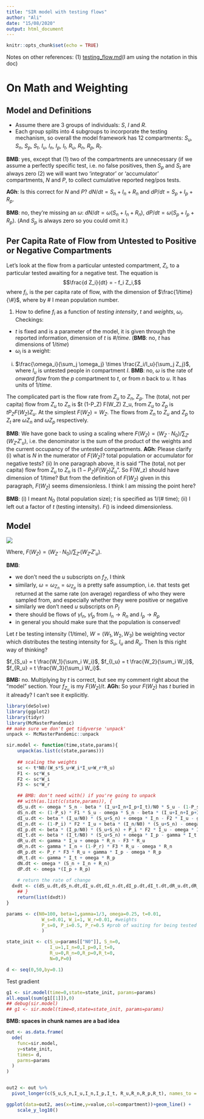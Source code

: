 ```yaml
---
title: "SIR model with testing flows"
author: "Ali"
date: "15/08/2020"
output: html_document
---
```


```r
knitr::opts_chunk$set(echo = TRUE)
```

Notes on other references: (1) [testing_flow.md](testing_flow.md)(I am using the notation in this doc)

# On Math and Weighting

## Model and Definitions

- Assume there are 3 groups of individuals: $S$, $I$ and $R$.
- Each group splits into 4 subgroups to incorporate the testing mechanism, so overall the model framework has 12 compartments:
$S_u,$ $S_n$, $S_p$, $S_t$, $I_u$, $I_n$, $I_p$, $I_t$, $R_u$, $R_n$, $R_p$, $R_t$.

**BMB**: yes, except that (1) two of the compartments are unnecessary (if we assume a perfectly specific test, i.e. no false positives, then $S_p$ and $S_t$ are always zero (2) we will want two 'integrator' or 'accumulator' compartments, $N$ and $P$, to collect cumulative reported neg/pos tests. 

**AGh**: Is this correct for $N$ and $P$? $dN/dt = S_n + I_n + R_n$ and $dP/dt = S_p + I_p + R_p$.

**BMB**: no, they're missing an $\omega$: $dN/dt = \omega(S_n + I_n + R_n)$, $dP/dt = \omega(S_p + I_p + R_p)$. (And $S_p$ is always zero so you could omit it.)

## Per Capita Rate of Flow from Untested to Positive or Negative Compartments

Let's look at the flow from a particular untested compartment, $Z_i$, to a particular tested awaiting for a negative test. The equation is $$\frac{d Z_i}{dt} = - f_i Z_i,$$
 where $f_i$, is the per capita rate of flow, with the dimension of $\frac{1/time}{\#}$, where by # I mean population number.
 
1. How to define $f_i$ as a function of *testing intensity*, $t$ and *weights*, $\omega_i$.
Checkings:
- $t$ is fixed and is a parameter of the model, it is given through the reported information, dimension of $t$ is $\#/time$. (**BMB**: no, $t$ has dimensions of $1/time$)
- $\omega_i$ is a weight:
(i) $\frac{\omega_i}{\sum_j \omega_j} \times \frac{Z_i/I_u}{\sum_j Z_j}$, where $I_u$ is untested people in compartment $I$. **BMB**: no, $\omega$ is the rate of *onward flow* from the $p$ compartment to $t$, or from $n$ back to $u$.  It has units of $1/time$.

The complicated part is the flow rate from $Z_u$ to $Z_n$, $Z_p$.  The (total, not per capita) flow from $Z_u$ to $Z_n$ is $t (1-P_Z) F(W_Z) Z_u, from $Z_u$ to $Z_p$ is $t P_Z F(W_Z) Z_u$.  At the simplest $F(W_Z)=W_Z$.  The flows from $Z_n$ to $Z_u$ and $Z_p$ to $Z_t$ are $\omega Z_n$ and $\omega Z_p$ respectively.

**BMB**: We have gone back to using a scaling where $F(W_Z) = (W_Z \cdot N_0)/\sum_{Z'} \left( W_{Z'} {Z'}_{u} \right)$, i.e. the denominator is the sum of the product of the weights and the current occupancy of the untested compartments.
**AGh**: Please clarify 
(i) what is $N$ in the numerator of $F(W_Z)$? total population or accumulator for negative tests? 
(ii) In one paragraph above, it is said "The (total, not per capita) flow from $Z_u$ to $Z_n$ is $(1-P_Z) F(W_Z) Z_u$". So F(W_z) should have dimension of 1/time? But from the definition of $F(W_Z)$ given in this paragraph, $F(W_Z)$ seems dimensionless. I think I am missing the point here?

**BMB**: (i) I meant $N_0$ (total population size); $t$ is specified as 1/(# time); (ii) I left out a factor of $t$ (testing intensity). $F()$ is indeed dimensionless.

## Model

![](../inst/pix/sir_test1.jpg)

\begin{align}
1)\  d S_u/dt &= \omega S_n -\beta \frac{(I_u+I_n+I_p+I_t)}{N_0} S_u - t (1-p_s) F(W_s) S_u \\
2)\ d S_n/dt &= t (1-p_s) F(W_S) S_u - \omega S_n - \beta \frac{(I_u+I_n+I_p+I_t)}{N_0} S_n   \\
3)\ d I_u/dt &= \beta (I_u/N_0) (S_u+S_n) + \omega I_n - t F(W_I) I_u - \gamma I_u  \\
4)\ d I_n/dt &= t (1-p_I) F(W_I) I_u + \beta (I_n/N_0) (S_u+S_n) - \omega I_n -\gamma I_n \\
5)\ d I_p/dt &= \beta (I_p/N_0) (S_u+S_n) + t p_I F(W_I) I_u - \omega I_p -\gamma I_p \\
6)\ d I_t/dt &= \beta (I_t/N_0) (S_u+S_n) + \omega I_p - \gamma I_t  \\
7)\ d R_u/dt &= \gamma I_u + \omega R_n - t F(W_R) R_u  \\
8)\ d R_n/dt &= \gamma I_n + t (1-p_R) F(W_R) R_u - \omega R_n  \\
9)\ d R_p/dt &= t p_R F(W_R) R_u + \gamma I_p - \omega R_p  \\
10)\ d R_t/dt &= \gamma I_t + \omega R_p  \\
11)\ dN/dt &= \omega (S_n + I_n + R_n)   \\
12)\ dP/dt &= \omega(I_p + R_p).
\end{align}

Where, $F(W_Z) = (W_Z \cdot N_0)/\sum_{Z'} \left( W_{Z'} {Z'}_{u} \right)$.

**BMB**: 

* we don't need the $u$ subscripts on $f_Z$, I think
* similarly, $\omega=\omega_{Z_n} = \omega_{Z_p}$ is a pretty safe assumption, i.e. that tests get returned at the same rate (on average) regardless of who they were sampled from, and especially whether they were positive or negative
* similarly we don't need $u$ subscripts on $P_I$
* there should be flows of $\gamma I_n$, $\gamma I_p$ from $I_n \to R_n$ and $I_p \to R_p$
* in general you should make sure that the population is conserved!

Let $t$ be testing intensity (1/time), $W = (W_1,W_2,W_3)$ be weighting vector which distributes the testing intensity for $S_u$, $I_u$ and $R_u$. Then
Is this right way of thinking?

$f_{S_u} = t \frac{W_1}{\sum_i W_i}$,
$f_{I_u} = t \frac{W_2}{\sum_i W_i}$,
$f_{R_u} = t \frac{W_3}{\sum_i W_i}$.

**BMB:** no. Multiplying by $t$ is correct, but see my comment right about the "model" section. Your $f_{Z_u}$ is my $F(W_Z)/t$.
**AGh:** So your $F(W_Z)$ has $t$ buried in it already? I can't see it explicitly. 

```r
library(deSolve)
library(ggplot2)
library(tidyr)
library(McMasterPandemic)
## make sure we don't get tidyverse 'unpack'
unpack <- McMasterPandemic::unpack

```

```r
sir.model <- function(time,state,params){
    unpack(as.list(c(state,params)))
  
    ## scaling the weights
    sc <- t*N0/(W_s*S_u+W_i*I_u+W_r*R_u)
    F1 <- sc*W_s
    F2 <- sc*W_i
    F3 <- sc*W_r

    ## BMB: don't need with() if you're going to unpack
    ## with(as.list(c(state,params)), {
    dS_u.dt <- omega * S_n - beta * (I_u+I_n+I_p+I_t)/N0 * S_u - (1-P_s) * F1 * S_u
    dS_n.dt <- (1-P_s) * F1 * S_u - omega * S_n - beta * (I_u+I_n+I_p+I_t)/N0 * S_n
    dI_u.dt <- beta * (I_u/N0) * (S_u+S_n) + omega * I_n - F2 * I_u - gamma * I_u
    dI_n.dt <- (1-P_i) * F2 * I_u + beta * (I_n/N0) * (S_u+S_n) - omega * I_n - gamma * I_n
    dI_p.dt <- beta * (I_p/N0) * (S_u+S_n) + P_i * F2 * I_u - omega * I_p - gamma * I_p 
    dI_t.dt <- beta * (I_t/N0) * (S_u+S_n) + omega * I_p - gamma * I_t 
    dR_u.dt <- gamma * I_u + omega * R_n - F3 * R_u  
    dR_n.dt <- gamma * I_n + (1-P_r) * F3 * R_u - omega * R_n
    dR_p.dt <- P_r * F3 * R_u + gamma * I_p - omega * R_p
    dR_t.dt <- gamma * I_t + omega * R_p
    dN.dt <- omega * (S_n + I_n + R_n)
    dP.dt <- omega *(I_p + R_p)
    
    # return the rate of change
  dxdt <- c(dS_u.dt,dS_n.dt,dI_u.dt,dI_n.dt,dI_p.dt,dI_t.dt,dR_u.dt,dR_n.dt,dR_p.dt,dR_t.dt,dN.dt,dP.dt)
    ## }
    return(list(dxdt))
}

```

```r
params <- c(N0=100, beta=1,gamma=1/3, omega=0.25, t=0.01, 
             W_s=0.01, W_i=1, W_r=0.01, #weights
             P_s=0, P_i=0.5, P_r=0.5 #prob of waiting for being tested positive
             )

state_init <- c(S_u=params[["N0"]], S_n=0,
                I_u=1,I_n=0,I_p=0,I_t=0,
                R_u=0,R_n=0,R_p=0,R_t=0,
                N=0,P=0)

d <- seq(0,50,by=0.1)
```

Test gradient
```r
g1 <- sir.model(time=0,state=state_init, params=params)
all.equal(sum(g1[[1]]),0)
## debug(sir.model)
## g1 <- sir.model(time=0,state=state_init, params=params)
```

**BMB: spaces in chunk names are a bad idea**

```r
out <- as.data.frame(
  ode(
    func=sir.model,
    y=state_init,
    times= d, 
    parms=params
  )
)


out2 <- out %>%
  pivot_longer(c(S_u,S_n,I_u,I_n,I_p,I_t, R_u,R_n,R_p,R_t), names_to = "compartment", values_to = "value")

ggplot(data=out2, aes(x=time,y=value,col=compartment))+geom_line() +
    scale_y_log10()
```







